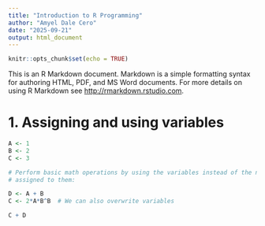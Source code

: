 ```yaml
---
title: "Introduction to R Programming"
author: "Amyel Dale Cero"
date: "2025-09-21"
output: html_document
---
```


```r
knitr::opts_chunk$set(echo = TRUE)
```


This is an R Markdown document. Markdown is a simple formatting syntax for authoring HTML, PDF, and MS Word documents. For more details on using R Markdown see <http://rmarkdown.rstudio.com>.

# 1. Assigning and using variables

```r

A <- 1
B <- 2
C <- 3

```

```r
# Perform basic math operations by using the variables instead of the numbers
# assigned to them:

D <- A + B
C <- 2*A*B^B  # We can also overwrite variables

C + D
```



